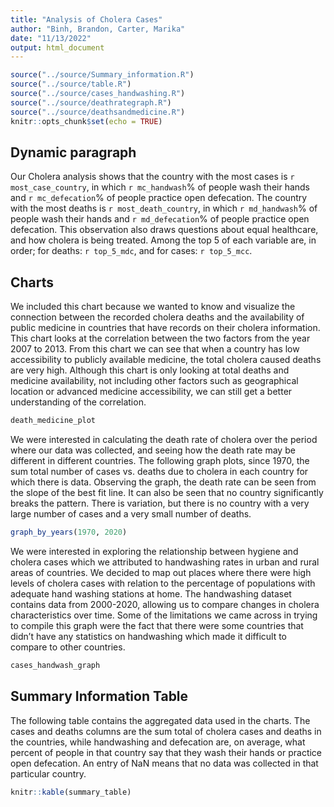 ```yaml
---
title: "Analysis of Cholera Cases"
author: "Binh, Brandon, Carter, Marika"
date: "11/13/2022"
output: html_document
---
```


```r
source("../source/Summary_information.R")
source("../source/table.R")
source("../source/cases_handwashing.R")
source("../source/deathrategraph.R")
source("../source/deathsandmedicine.R")
knitr::opts_chunk$set(echo = TRUE)
```

## Dynamic paragraph  
Our Cholera analysis shows that the country with the most cases is `r most_case_country`, in which `r mc_handwash`% of people wash their hands and `r mc_defecation`% of people practice open defecation. The country with the most deaths is `r most_death_country`, in which `r md_handwash`% of people wash their hands and `r md_defecation`% of people practice open defecation. This observation also draws questions about equal healthcare, and how cholera is being treated. Among the top 5 of each variable are, in order; for deaths: `r top_5_mdc`, and for cases: `r top_5_mcc`.
	
## Charts  
  We included this chart because we wanted to know and visualize the connection between the recorded cholera deaths and the availability of public medicine in countries that have records on their cholera information. This chart looks at the correlation between the two factors from the year 2007 to 2013. From this chart we can see that when a country has low accessibility to publicly available medicine, the total cholera caused deaths are very high. Although this chart is only looking at total deaths and medicine availability, not including other factors such as geographical location or advanced medicine accessibility, we can still get a better understanding of the correlation. 
```r
death_medicine_plot
```

We were interested in calculating the death rate of cholera over the period where our data was collected, and seeing how the death rate may be different in different countries. The following graph plots, since 1970, the sum total number of cases vs. deaths due to cholera in each country for which there is data. Observing the graph, the death rate can be seen from the slope of the best fit line. It can also be seen that no country significantly breaks the pattern. There is variation, but there is no country with a very large number of cases and a very small number of deaths.

```r
graph_by_years(1970, 2020)
```

  We were interested in exploring the relationship between hygiene and cholera cases which we attributed to handwashing rates in urban and rural areas of countries. We decided to map out places where there were high levels of cholera cases with relation to the percentage of populations with adequate hand washing stations at home. The handwashing dataset contains data from 2000-2020, allowing us to compare changes in cholera characteristics over time. Some of the limitations we came across in trying to compile this graph were the fact that there were some countries that didn’t have any statistics on handwashing which made it difficult to compare to other countries. 

```r
cases_handwash_graph
```


## Summary Information Table

The following table contains the aggregated data used in the charts. The cases and deaths columns are the sum total of cholera cases and deaths in the countries, while handwashing and defecation are, on average, what percent of people in that country say that they wash their hands or practice open defecation. An entry of NaN means that no data was collected in that particular country.

```r
knitr::kable(summary_table)
```


